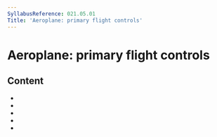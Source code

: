 ```yaml
---
SyllabusReference: 021.05.01
Title: 'Aeroplane: primary flight controls'
---
```


# Aeroplane: primary flight controls

## Content

- <Link href="021.05.01.01" />
- <Link href="021.05.01.02" />
- <Link href="021.05.01.03" />
- <Link href="021.05.01.04" />
- <Link href="021.05.01.05" />
